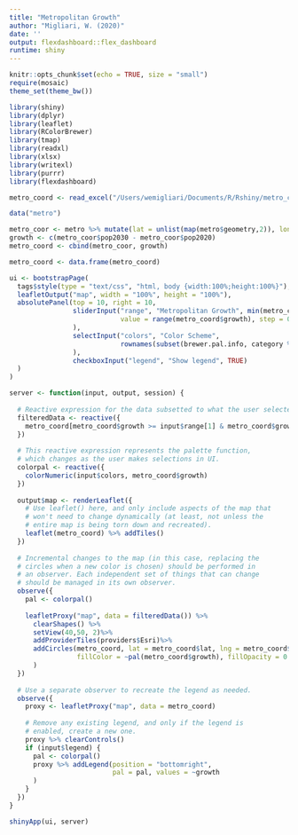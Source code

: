 ```yaml
---
title: "Metropolitan Growth"
author: "Migliari, W. (2020)"
date: ''
output: flexdashboard::flex_dashboard
runtime: shiny
---
```


```r
knitr::opts_chunk$set(echo = TRUE, size = "small")
require(mosaic)
theme_set(theme_bw())

library(shiny)
library(dplyr)
library(leaflet)
library(RColorBrewer)
library(tmap)
library(readxl)
library(xlsx)
library(writexl)
library(purrr)
library(flexdashboard)

metro_coord <- read_excel("/Users/wemigliari/Documents/R/Rshiny/metro_coord.xlsx")

```


```r

data("metro")

metro_coor <- metro %>% mutate(lat = unlist(map(metro$geometry,2)), long = unlist(map(metro$geometry,1)))
growth <- c(metro_coor$pop2030 - metro_coor$pop2020)
metro_coord <- cbind(metro_coor, growth)

metro_coord <- data.frame(metro_coord)

ui <- bootstrapPage(
  tags$style(type = "text/css", "html, body {width:100%;height:100%}"),
  leafletOutput("map", width = "100%", height = "100%"),
  absolutePanel(top = 10, right = 10,
                sliderInput("range", "Metropolitan Growth", min(metro_coord$growth), max(metro_coord$growth),
                            value = range(metro_coord$growth), step = 0.1
                ),
                selectInput("colors", "Color Scheme",
                            rownames(subset(brewer.pal.info, category %in% c("seq", "div")))
                ),
                checkboxInput("legend", "Show legend", TRUE)
  )
)

server <- function(input, output, session) {
  
  # Reactive expression for the data subsetted to what the user selected
  filteredData <- reactive({
    metro_coord[metro_coord$growth >= input$range[1] & metro_coord$growth <= input$range[2],]
  })
  
  # This reactive expression represents the palette function,
  # which changes as the user makes selections in UI.
  colorpal <- reactive({
    colorNumeric(input$colors, metro_coord$growth)
  })
  
  output$map <- renderLeaflet({
    # Use leaflet() here, and only include aspects of the map that
    # won't need to change dynamically (at least, not unless the
    # entire map is being torn down and recreated).
    leaflet(metro_coord) %>% addTiles()
  })
  
  # Incremental changes to the map (in this case, replacing the
  # circles when a new color is chosen) should be performed in
  # an observer. Each independent set of things that can change
  # should be managed in its own observer.
  observe({
    pal <- colorpal()
    
    leafletProxy("map", data = filteredData()) %>%
      clearShapes() %>%
      setView(40,50, 2)%>%
      addProviderTiles(providers$Esri)%>%
      addCircles(metro_coord, lat = metro_coord$lat, lng = metro_coord$long,radius = ~growth/30, weight = 1, color = "black",
                 fillColor = ~pal(metro_coord$growth), fillOpacity = 0.6, popup = ~paste(metro_coord$growth)
      )
  })
  
  # Use a separate observer to recreate the legend as needed.
  observe({
    proxy <- leafletProxy("map", data = metro_coord)
    
    # Remove any existing legend, and only if the legend is
    # enabled, create a new one.
    proxy %>% clearControls()
    if (input$legend) {
      pal <- colorpal()
      proxy %>% addLegend(position = "bottomright",
                          pal = pal, values = ~growth
      )
    }
  })
}

shinyApp(ui, server)

```

